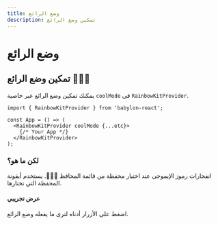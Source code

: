```yaml
---
title: وضع الرائع
description: تمكين وضع الرائع
---
```


# وضع الرائع

## تمكين وضع الرائع 🌈🌈🌈

يمكنك تمكين وضع الرائع عبر خاصية `coolMode` في `RainbowKitProvider`.

```tsx
import { RainbowKitProvider } from 'babylon-react';

const App = () => (
  <RainbowKitProvider coolMode {...etc}>
    {/* Your App */}
  </RainbowKitProvider>
);
```

### لكن ما هو؟

انفجارات رموز الإيموجي عند اختيار محفظة من قائمة المحافظ 🌈🌈🌈. يستخدم أيقونة المحفظة التي تختارها.

#### عرض تجريبي

اضغط على الأزرار أدناه لترى ما يفعله وضع الرائع.

<CoolMode />
